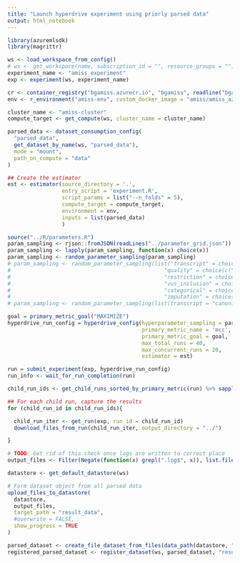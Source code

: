 ```yaml
---
title: "Launch hyperdrive experiment using priorly parsed data"
output: html_notebook
---
```


```r
library(azuremlsdk)
library(magrittr)

ws <- load_workspace_from_config()
# ws <- get_workspace(name, subscription_id = "", resource_groups = "")
experiment_name <- "amiss_experiment"
exp <- experiment(ws, experiment_name)

cr <- container_registry("bgamiss.azurecr.io", "bgamiss", readline("bgamiss cr password:\n"))
env <- r_environment("amiss-env", custom_docker_image = "amiss/amiss_azure:latest", image_registry_details = cr)

cluster_name <- "amiss-cluster"
compute_target <- get_compute(ws, cluster_name = cluster_name)

parsed_data <- dataset_consumption_config(
  "parsed_data",
  get_dataset_by_name(ws, "parsed_data"),
  mode = "mount",
  path_on_compute = "data"
)

## Create the estimator
est <- estimator(source_directory = '.',
                 entry_script = 'experiment.R',
                 script_params = list("--n_folds" = 5), 
                 compute_target = compute_target,
                 environment = env,
                 inputs = list(parsed_data)
                 )

source("../R/parameters.R")
param_sampling <- rjson::fromJSON(readLines("../parameter_grid.json"))
param_sampling <- lapply(param_sampling, function(x) choice(x))
param_sampling <- random_parameter_sampling(param_sampling)
# param_sampling <- random_parameter_sampling(list("transcript" = choice(c("canonical", "keep_all")),
#                                                "quality" = choice(c("clingen", "twostar", "onestar")),
#                                                "restriction" = choice(c("missense", "all")),
#                                                "vus_inclusion" = choice(c("pathogenic", "benign", "exclude")),
#                                                "categorical" = choice(c("dummy", "dummy")),
#                                                "imputation" = choice(c("zero_imp", "max_imp", "min_imp", "knnImputation", "rf"))))
# param_sampling <- random_parameter_sampling(list(transcript = "canonical",quality = "clingen",restriction = "missense", vus_inclusion="pathogenic", categorical= "dummy", imputation="zero_imp"))

goal = primary_metric_goal("MAXIMIZE")
hyperdrive_run_config = hyperdrive_config(hyperparameter_sampling = param_sampling,
                                          primary_metric_name = 'mcc',
                                          primary_metric_goal = goal,
                                          max_total_runs = 40,
                                          max_concurrent_runs = 20,
                                          estimator = est)

run = submit_experiment(exp, hyperdrive_run_config)
run_info <- wait_for_run_completion(run)
```

```r
child_run_ids <- get_child_runs_sorted_by_primary_metric(run) %>% sapply(. %>% extract2("run_id"))

## For each child run, capture the results
for (child_run_id in child_run_ids){

  child_run_iter <- get_run(exp, run_id = child_run_id)
  download_files_from_run(child_run_iter, output_directory = "../")

}

# TODO: Get rid of this check once logs are written to correct place
output_files <- Filter(Negate(function(x) grepl(".log$", x)), list.files("../outputs/", full.names = TRUE,recursive = TRUE))

datastore <- get_default_datastore(ws)

# Form dataset object from all parsed data
upload_files_to_datastore(
  datastore,
  output_files,
  target_path = "result_data",
  #overwrite = FALSE,
  show_progress = TRUE
)

parsed_dataset <- create_file_dataset_from_files(data_path(datastore, "result_data"), validate = TRUE)
registered_parsed_dataset <- register_dataset(ws, parsed_dataset, "result_data")
```
